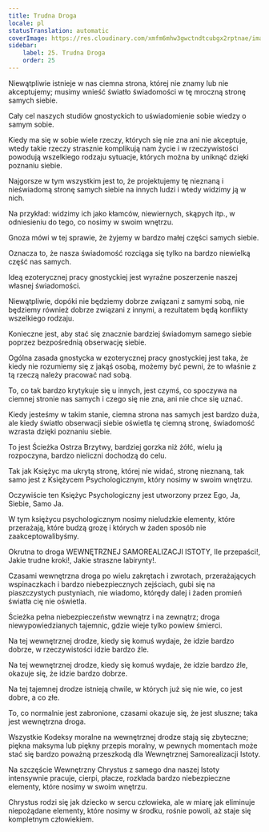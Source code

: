 ```yaml
---
title: Trudna Droga
locale: pl
statusTranslation: automatic
coverImage: https://res.cloudinary.com/xmfm6mhw3gwctndtcubgx2rptnae/image/upload/v1741354419/small_cover_la_gran_rebelion_28716e29d2.webp
sidebar:
    label: 25. Trudna Droga
    order: 25
---
```

Niewątpliwie istnieje w nas ciemna strona, której nie znamy lub nie akceptujemy; musimy wnieść światło świadomości w tę mroczną stronę samych siebie.

Cały cel naszych studiów gnostyckich to uświadomienie sobie wiedzy o samym sobie.

Kiedy ma się w sobie wiele rzeczy, których się nie zna ani nie akceptuje, wtedy takie rzeczy strasznie komplikują nam życie i w rzeczywistości powodują wszelkiego rodzaju sytuacje, których można by uniknąć dzięki poznaniu siebie.

Najgorsze w tym wszystkim jest to, że projektujemy tę nieznaną i nieświadomą stronę samych siebie na innych ludzi i wtedy widzimy ją w nich.

Na przykład: widzimy ich jako kłamców, niewiernych, skąpych itp., w odniesieniu do tego, co nosimy w swoim wnętrzu.

Gnoza mówi w tej sprawie, że żyjemy w bardzo małej części samych siebie.

Oznacza to, że nasza świadomość rozciąga się tylko na bardzo niewielką część nas samych.

Ideą ezoterycznej pracy gnostyckiej jest wyraźne poszerzenie naszej własnej świadomości.

Niewątpliwie, dopóki nie będziemy dobrze związani z samymi sobą, nie będziemy również dobrze związani z innymi, a rezultatem będą konflikty wszelkiego rodzaju.

Konieczne jest, aby stać się znacznie bardziej świadomym samego siebie poprzez bezpośrednią obserwację siebie.

Ogólna zasada gnostycka w ezoterycznej pracy gnostyckiej jest taka, że ​​kiedy nie rozumiemy się z jakąś osobą, możemy być pewni, że to właśnie z tą rzeczą należy pracować nad sobą.

To, co tak bardzo krytykuje się u innych, jest czymś, co spoczywa na ciemnej stronie nas samych i czego się nie zna, ani nie chce się uznać.

Kiedy jesteśmy w takim stanie, ciemna strona nas samych jest bardzo duża, ale kiedy światło obserwacji siebie oświetla tę ciemną stronę, świadomość wzrasta dzięki poznaniu siebie.

To jest Ścieżka Ostrza Brzytwy, bardziej gorzka niż żółć, wielu ją rozpoczyna, bardzo nieliczni dochodzą do celu.

Tak jak Księżyc ma ukrytą stronę, której nie widać, stronę nieznaną, tak samo jest z Księżycem Psychologicznym, który nosimy w swoim wnętrzu.

Oczywiście ten Księżyc Psychologiczny jest utworzony przez Ego, Ja, Siebie, Samo Ja.

W tym księżycu psychologicznym nosimy nieludzkie elementy, które przerażają, które budzą grozę i których w żaden sposób nie zaakceptowalibyśmy.

Okrutna to droga WEWNĘTRZNEJ SAMOREALIZACJI ISTOTY, Ile przepaści!, Jakie trudne kroki!, Jakie straszne labirynty!.

Czasami wewnętrzna droga po wielu zakrętach i zwrotach, przerażających wspinaczkach i bardzo niebezpiecznych zejściach, gubi się na piaszczystych pustyniach, nie wiadomo, którędy dalej i żaden promień światła cię nie oświetla.

Ścieżka pełna niebezpieczeństw wewnątrz i na zewnątrz; droga niewypowiedzianych tajemnic, gdzie wieje tylko powiew śmierci.

Na tej wewnętrznej drodze, kiedy się komuś wydaje, że idzie bardzo dobrze, w rzeczywistości idzie bardzo źle.

Na tej wewnętrznej drodze, kiedy się komuś wydaje, że idzie bardzo źle, okazuje się, że idzie bardzo dobrze.

Na tej tajemnej drodze istnieją chwile, w których już się nie wie, co jest dobre, a co złe.

To, co normalnie jest zabronione, czasami okazuje się, że jest słuszne; taka jest wewnętrzna droga.

Wszystkie Kodeksy moralne na wewnętrznej drodze stają się zbyteczne; piękna maksyma lub piękny przepis moralny, w pewnych momentach może stać się bardzo poważną przeszkodą dla Wewnętrznej Samorealizacji Istoty.

Na szczęście Wewnętrzny Chrystus z samego dna naszej Istoty intensywnie pracuje, cierpi, płacze, rozkłada bardzo niebezpieczne elementy, które nosimy w swoim wnętrzu.

Chrystus rodzi się jak dziecko w sercu człowieka, ale w miarę jak eliminuje niepożądane elementy, które nosimy w środku, rośnie powoli, aż staje się kompletnym człowiekiem.

